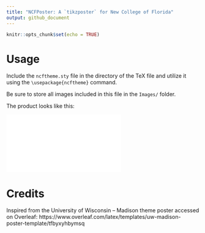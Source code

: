 ```yaml
---
title: "NCFPoster: A `tikzposter` for New College of Florida"
output: github_document
---
```


```r
knitr::opts_chunk$set(echo = TRUE)
```

# Usage

Include the `ncftheme.sty` file in the directory of the TeX file and utilize it using the `\usepackage{ncftheme}` command. 

Be sure to store all images included in this file in the `Images/` folder.

The product looks like this:

![](main.pdf)

# Credits

Inspired from the University of Wisconsin -- Madison theme poster accessed on Overleaf: https://www.overleaf.com/latex/templates/uw-madison-poster-template/tfbyxyhbymsq